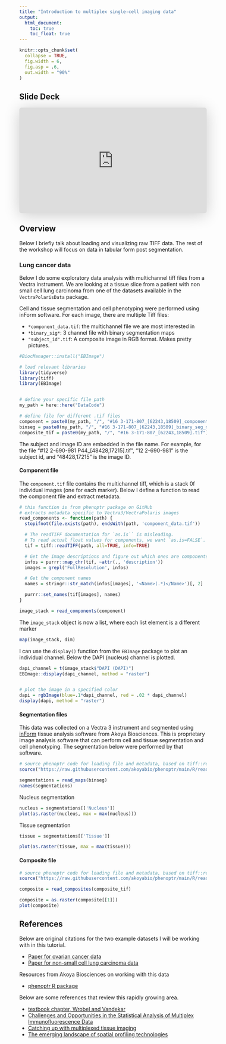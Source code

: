 ```yaml
---
title: "Introduction to multiplex single-cell imaging data"
output:
  html_document: 
    toc: true
    toc_float: true
---
```




```r
knitr::opts_chunk$set(
  collapse = TRUE,
  fig.width = 6,
  fig.asp = .6,
  out.width = "90%"
)

```




## Slide Deck

<iframe class="speakerdeck-iframe" frameborder="0" src="https://speakerdeck.com/player/19588e79e83146a8bc844ed2f335c79e" title="MI_intro" allowfullscreen="true" style="border: 0px; background: padding-box padding-box rgba(0, 0, 0, 0.1); margin: 0px; padding: 0px; border-radius: 6px; box-shadow: rgba(0, 0, 0, 0.2) 0px 5px 40px; width: 100%; height: auto; aspect-ratio: 560 / 314;" data-ratio="1.78343949044586"></iframe>


## Overview

Below I briefly talk about loading and visualizing raw TIFF data. The rest of the workshop will focus on data in tabular form post segmentation.

### Lung cancer data

Below I do some exploratory data analysis with multichannel tiff files from a Vectra instrument. We are looking at a tissue slice from a patient with non small cell lung carcinoma from one of the datasets available in the `VectraPolarisData` package.


Cell and tissue segmentation and cell phenotyping were performed using inForm software. For each image, there are multiple Tiff files:


* `*component_data.tif`: the multichannel file we are most interested in
* `*binary_sig*`: 3 channel file with binary segmentation maps
* `"subject_id".tif`: A composite image in RGB format. Makes pretty pictures.


```r

#BiocManager::install("EBImage")

# load relevant libraries
library(tidyverse)
library(tiff)
library(EBImage)


# define your specific file path
my_path = here::here("DataCode")

# define file for different .tif files
component = paste0(my_path, "/", "#16 3-171-807_[62243,18509]_component_data.tif")
binseg = paste0(my_path, "/", "#16 3-171-807_[62243,18509]_binary_seg_maps.tif")
composite_tif = paste0(my_path, "/", "#16 3-171-807_[62243,18509].tif")
```


The subject and image ID are embedded in the file name. For example, for the file "#12 2-690-981 P44_[48428,17215].tif", "12 2-690-981" is the subject id, and "48428,17215" is the image ID. 

#### Component file


The `component.tif` file contains the multichannel tiff, which is a stack 0f individual images (one for each marker). Below I define a function to read the component file and extract metadata.

```r
# this function is from phenoptr package on GitHub
# extracts metadata specific to Vectra3/VectraPolaris images
read_components <- function(path) {
  stopifnot(file.exists(path), endsWith(path, 'component_data.tif'))

  # The readTIFF documentation for `as.is`` is misleading.
  # To read actual float values for components, we want `as.is=FALSE`.
  tif = tiff::readTIFF(path, all=TRUE, info=TRUE)

  # Get the image descriptions and figure out which ones are components
  infos = purrr::map_chr(tif, ~attr(., 'description'))
  images = grepl('FullResolution', infos)

  # Get the component names
  names = stringr::str_match(infos[images], '<Name>(.*)</Name>')[, 2]

  purrr::set_names(tif[images], names)
}

image_stack = read_components(component)
```

The `image_stack` object is now a list, where each list element is a different marker

```r
map(image_stack, dim)
```


I can use the `display()` function from the `EBImage` package to plot an individual channel. Below the DAPI (nucleus) channel is plotted.

```r
dapi_channel = t(image_stack$"DAPI (DAPI)")
EBImage::display(dapi_channel, method = "raster")


# plot the image in a specified color
dapi = rgbImage(blue=.1*dapi_channel, red = .02 * dapi_channel)
display(dapi, method = "raster")
```

#### Segmentation files

This data was collected on a Vectra 3 instrument and segmented using [inForm](https://www.akoyabio.com/phenoimager/software/inform-tissue-finder/) tissue analysis     software from Akoya Biosciences. This is proprietary image analysis software that can perform cell and tissue segmentation and cell phenotyping. The segmentation below were performed by that software.

```r
# source phenoptr code for loading file and metadata, based on tiff::readTIFF.
source("https://raw.githubusercontent.com/akoyabio/phenoptr/main/R/read_maps.R")

segmentations = read_maps(binseg)
names(segmentations)
```

Nucleus segmentation

```r
nucleus = segmentations[['Nucleus']]
plot(as.raster(nucleus, max = max(nucleus)))
```


Tissue segmentation

```r
tissue = segmentations[['Tissue']]

plot(as.raster(tissue, max = max(tissue)))
```

#### Composite file

```r
# source phenoptr code for loading file and metadata, based on tiff::readTIFF.
source("https://raw.githubusercontent.com/akoyabio/phenoptr/main/R/read_composites.R")

composite = read_composites(composite_tif)
```

```r
composite = as.raster(composite[[1]])
plot(composite)
```



## References

Below are original citations for the two example datasets I will be working with in this tutorial.

* [Paper for ovarian cancer data](https://aacrjournals.org/mcr/article/19/12/1973/675069/The-Spatial-Context-of-Tumor-Infiltrating-Immune)
* [Paper for non-small cell lung carcinoma data](https://pubmed.ncbi.nlm.nih.gov/34048945/)

Resources from Akoya Biosciences on working with this data

* [phenoptr R package](https://akoyabio.github.io/phenoptr/)

Below are some references that review this rapidly growing area.

* [textbook chapter, Wrobel and Vandekar](https://link.springer.com/protocol/10.1007/978-1-0716-2986-4_8)
* [Challenges and Opportunities in the Statistical Analysis of Multiplex Immunofluorescence Data](https://www.mdpi.com/2072-6694/13/12/3031)
* [Catching up with multiplexed tissue imaging](https://www.nature.com/articles/s41592-022-01428-z) 
* [The emerging landscape of spatial profiling technologies](https://www.nature.com/articles/s41576-022-00515-3)